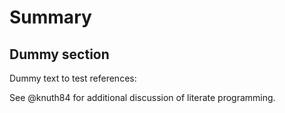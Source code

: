 # Summary {#sec-summary}

## Dummy section

Dummy text to test references:

See @knuth84 for additional discussion of literate programming.

